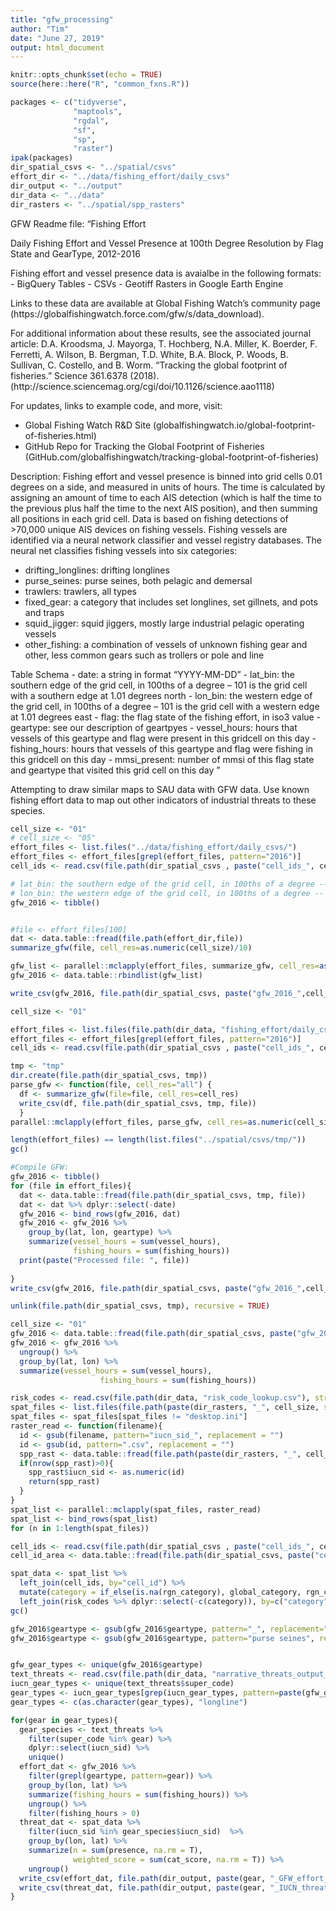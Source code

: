 ---
title: "gfw_processing"
author: "Tim"
date: "June 27, 2019"
output: html_document
---

```{r setup, include=FALSE}

knitr::opts_chunk$set(echo = TRUE)
source(here::here("R", "common_fxns.R"))

packages <- c("tidyverse", 
              "maptools", 
              "rgdal", 
              "sf", 
              "sp",
              "raster")
ipak(packages)
dir_spatial_csvs <- "../spatial/csvs"
effort_dir <- "../data/fishing_effort/daily_csvs"
dir_output <- "../output"
dir_data <- "../data"
dir_rasters <- "../spatial/spp_rasters"

```

GFW Readme file:
"Fishing Effort

Daily Fishing Effort and Vessel Presence at 100th Degree Resolution by Flag State and GearType, 2012-2016

Fishing effort and vessel presence data is avaialbe in the following formats:
 - BigQuery Tables
 - CSVs
 - Geotiff Rasters in Google Earth Engine

Links to these data are available at Global Fishing Watch's community page (https://globalfishingwatch.force.com/gfw/s/data_download).

For additional information about these results, see the associated journal article: D.A. Kroodsma, J. Mayorga, T. Hochberg, N.A. Miller, K. Boerder, F. Ferretti, A. Wilson, B. Bergman, T.D. White, B.A. Block, P. Woods, B. Sullivan, C. Costello, and B. Worm. "Tracking the global footprint of fisheries." Science 361.6378 (2018). (http://science.sciencemag.org/cgi/doi/10.1126/science.aao1118)

For updates, links to example code, and more, visit:

 - Global Fishing Watch R&D Site (globalfishingwatch.io/global-footprint-of-fisheries.html)
 - GitHub Repo for Tracking the Global Footprint of Fisheries (GitHub.com/globalfishingwatch/tracking-global-footprint-of-fisheries)

Description: Fishing effort and vessel presence is binned into grid cells 0.01 degrees on a side, and measured in units of hours. The time is calculated by assigning an amount of time to each AIS detection (which is half the time to the previous plus half the time to the next AIS position), and then summing all positions in each grid cell. Data is based on fishing detections of >70,000 unique AIS devices on fishing vessels. Fishing vessels are identified via a neural network classifier and vessel registry databases. The neural net classifies fishing vessels into six categories:

 - drifting_longlines: drifting longlines
 - purse_seines: purse seines, both pelagic and demersal
 - trawlers: trawlers, all types
 - fixed_gear: a category that includes set longlines, set gillnets, and pots and traps 
 - squid_jigger: squid jiggers, mostly large industrial pelagic operating vessels
 - other_fishing: a combination of vessels of unknown fishing gear and other, less common gears such as trollers or pole and line 


Table Schema
 - date: a string in format “YYYY-MM-DD” 
 - lat_bin: the southern edge of the grid cell, in 100ths of a degree -- 101 is the grid cell with a southern edge at 1.01 degrees north
 - lon_bin: the western edge of the grid cell, in 100ths of a degree -- 101 is the grid cell with a western edge at 1.01 degrees east
 - flag: the flag state of the fishing effort, in iso3 value
 - geartype: see our description of geartpyes
 - vessel_hours: hours that vessels of this geartype and flag were present in this gridcell on this day
 - fishing_hours: hours that vessels of this geartype and flag were fishing in this gridcell on this day
 - mmsi_present: number of mmsi of this flag state and geartype that visited this grid cell on this day 	"


Attempting to draw similar maps to SAU data with GFW data. Use known fishing effort data to map out other indicators of industrial threats to these species. 

```{r compile-gfw-data, eval=FALSE}

cell_size <- "01"
# cell_size <- "05"
effort_files <- list.files("../data/fishing_effort/daily_csvs/")
effort_files <- effort_files[grepl(effort_files, pattern="2016")]
cell_ids <- read.csv(file.path(dir_spatial_csvs , paste("cell_ids_", cell_size,".txt", sep="")), header=T, col.names = c("cell_id", "lon", "lat"))

# lat_bin: the southern edge of the grid cell, in 100ths of a degree -- 101 is the grid cell with a southern edge at 1.01 degrees north
# lon_bin: the western edge of the grid cell, in 100ths of a degree -- 101 is the grid cell with a western edge at 1.01 degrees east
gfw_2016 <- tibble()


#file <- effort_files[100]
dat <- data.table::fread(file.path(effort_dir,file))
summarize_gfw(file, cell_res=as.numeric(cell_size)/10)

gfw_list <- parallel::mclapply(effort_files, summarize_gfw, cell_res=as.numeric(cell_size)/10)
gfw_2016 <- data.table::rbindlist(gfw_list)

write_csv(gfw_2016, file.path(dir_spatial_csvs, paste("gfw_2016_",cell_size , ".csv", sep="")))

```

```{r parse-smaller-resolution-files}
cell_size <- "01"

effort_files <- list.files(file.path(dir_data, "fishing_effort/daily_csvs/"))
effort_files <- effort_files[grepl(effort_files, pattern="2016")]
cell_ids <- read.csv(file.path(dir_spatial_csvs , paste("cell_ids_", cell_size,".txt", sep="")), header=T, col.names = c("cell_id", "lon", "lat"))

tmp <- "tmp"
dir.create(file.path(dir_spatial_csvs, tmp))
parse_gfw <- function(file, cell_res="all") {
  df <- summarize_gfw(file=file, cell_res=cell_res)
  write_csv(df, file.path(dir_spatial_csvs, tmp, file))
  }
parallel::mclapply(effort_files, parse_gfw, cell_res=as.numeric(cell_size)/10)

length(effort_files) == length(list.files("../spatial/csvs/tmp/"))
gc()

#Compile GFW:
gfw_2016 <- tibble()
for (file in effort_files){
  dat <- data.table::fread(file.path(dir_spatial_csvs, tmp, file))
  dat <- dat %>% dplyr::select(-date)
  gfw_2016 <- bind_rows(gfw_2016, dat)
  gfw_2016 <- gfw_2016 %>%
    group_by(lat, lon, geartype) %>% 
    summarize(vessel_hours = sum(vessel_hours),
              fishing_hours = sum(fishing_hours))
  print(paste("Processed file: ", file))
  
}
write_csv(gfw_2016, file.path(dir_spatial_csvs, paste("gfw_2016_",cell_size , ".csv", sep="")))

unlink(file.path(dir_spatial_csvs, tmp), recursive = TRUE)


```



```{r gfw-2016-fishing-effort}
cell_size <- "01"
gfw_2016 <- data.table::fread(file.path(dir_spatial_csvs, paste("gfw_2016_",cell_size , ".csv", sep="")))
gfw_2016 <- gfw_2016 %>% 
  ungroup() %>% 
  group_by(lat, lon) %>% 
  summarize(vessel_hours = sum(vessel_hours),
                    fishing_hours = sum(fishing_hours))
```



```{r data-iucn}

risk_codes <- read.csv(file.path(dir_data, "risk_code_lookup.csv"), stringsAsFactors = F)
spat_files <- list.files(file.path(paste(dir_rasters, "_", cell_size, sep="")))
spat_files <- spat_files[spat_files != "desktop.ini"]
raster_read <- function(filename){
  id <- gsub(filename, pattern="iucn_sid_", replacement = "")
  id <- gsub(id, pattern=".csv", replacement = "")
  spp_rast <- data.table::fread(file.path(paste(dir_rasters, "_", cell_size, sep=""), filename))
  if(nrow(spp_rast)>0){
    spp_rast$iucn_sid <- as.numeric(id)
    return(spp_rast)
  }
}
spat_list <- parallel::mclapply(spat_files, raster_read)
spat_list <- bind_rows(spat_list)
for (n in 1:length(spat_files))

cell_ids <- read.csv(file.path(dir_spatial_csvs , paste("cell_ids_", cell_size,".txt", sep="")), header=T, col.names = c("cell_id", "lon", "lat"))
cell_id_area <- data.table::fread(file.path(dir_spatial_csvs, paste("cell_id_area_", cell_size,".csv", sep="")))

spat_data <- spat_list %>% 
  left_join(cell_ids, by="cell_id") %>%
  mutate(category = if_else(is.na(rgn_category), global_category, rgn_category)) %>% 
  left_join(risk_codes %>% dplyr::select(-c(category)), by=c("category"="code"))
gc()
```


```{r gfw-gear-type}
gfw_2016$geartype <- gsub(gfw_2016$geartype, pattern="_", replacement=" ")
gfw_2016$geartype <- gsub(gfw_2016$geartype, pattern="purse seines", replacement="purse seine")


gfw_gear_types <- unique(gfw_2016$geartype)
text_threats <- read.csv(file.path(dir_data, "narrative_threats_output_tidy.csv"))
iucn_gear_types <- unique(text_threats$super_code)
gear_types <- iucn_gear_types[grep(iucn_gear_types, pattern=paste(gfw_gear_types, collapse="|"))]
gear_types <- c(as.character(gear_types), "longline")

for(gear in gear_types){
  gear_species <- text_threats %>%
    filter(super_code %in% gear) %>% 
    dplyr::select(iucn_sid) %>% 
    unique()
  effort_dat <- gfw_2016 %>% 
    filter(grepl(geartype, pattern=gear)) %>% 
    group_by(lon, lat) %>% 
    summarize(fishing_hours = sum(fishing_hours)) %>% 
    ungroup() %>% 
    filter(fishing_hours > 0)
  threat_dat <- spat_data %>% 
    filter(iucn_sid %in% gear_species$iucn_sid)  %>% 
    group_by(lon, lat) %>% 
    summarize(n = sum(presence, na.rm = T),
              weighted_score = sum(cat_score, na.rm = T)) %>% 
    ungroup()
  write_csv(effort_dat, file.path(dir_output, paste(gear, "_GFW_effort_", cell_size, ".csv", sep="")))
  write_csv(threat_dat, file.path(dir_output, paste(gear, "_IUCN_threat_", cell_size, ".csv", sep="")))
}


```

